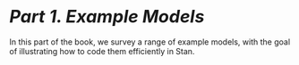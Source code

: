 # <i style="font-size: 110%; color:var(--bs-body-color)">Part 1. Example Models</i> {.unnumbered #example-models.part}

In this part of the book, we survey a range of example models,
with the goal of illustrating how to code them efficiently in Stan.
